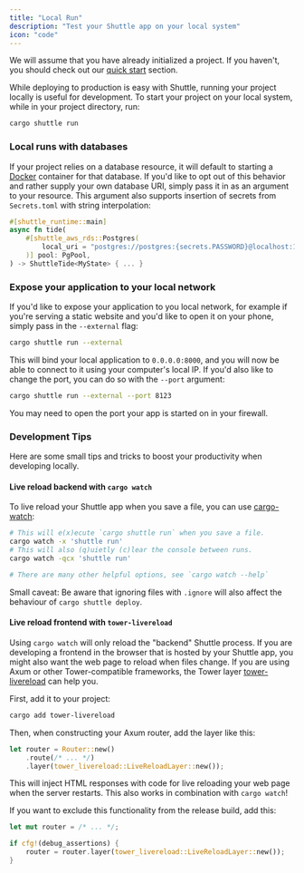 ```yaml
---
title: "Local Run"
description: "Test your Shuttle app on your local system"
icon: "code"
---
```


We will assume that you have already initialized a project. If you haven't, you should
check out our [quick start](./quick-start) section.

While deploying to production is easy with Shuttle, running your project locally is
useful for development. To start your project on your local system, while in your
project directory, run:

```bash
cargo shuttle run
```

### Local runs with databases

If your project relies on a database resource, it will default to starting a [Docker](https://docs.docker.com/get-docker/) container for that database.
If you'd like to opt out of this behavior and rather supply your own database URI, simply pass it in as an argument to your resource.
This argument also supports insertion of secrets from `Secrets.toml` with string interpolation:

```rust
#[shuttle_runtime::main]
async fn tide(
    #[shuttle_aws_rds::Postgres(
        local_uri = "postgres://postgres:{secrets.PASSWORD}@localhost:16695/postgres"
    )] pool: PgPool,
) -> ShuttleTide<MyState> { ... }
```

### Expose your application to your local network

If you'd like to expose your application to you local network, for example if you're serving a static
website and you'd like to open it on your phone, simply pass in the `--external` flag:

```bash
cargo shuttle run --external
```

This will bind your local application to `0.0.0.0:8000`, and you will now be able to connect to it
using your computer's local IP. If you'd also like to change the port, you can do so with the `--port`
argument:

```bash
cargo shuttle run --external --port 8123
```

<Note>You may need to open the port your app is started on in your firewall.</Note>

### Development Tips

Here are some small tips and tricks to boost your productivity when developing locally.

#### Live reload backend with `cargo watch`

To live reload your Shuttle app when you save a file, you can use [cargo-watch](https://github.com/watchexec/cargo-watch):

```bash
# This will e(x)ecute `cargo shuttle run` when you save a file.
cargo watch -x 'shuttle run'
# This will also (q)uietly (c)lear the console between runs.
cargo watch -qcx 'shuttle run'

# There are many other helpful options, see `cargo watch --help`
```

Small caveat: Be aware that ignoring files with `.ignore` will also affect the behaviour of `cargo shuttle deploy`.

#### Live reload frontend with `tower-livereload`

Using `cargo watch` will only reload the "backend" Shuttle process.
If you are developing a frontend in the browser that is hosted by your Shuttle app,
you might also want the web page to reload when files change.
If you are using Axum or other Tower-compatible frameworks, the Tower layer [tower-livereload](https://github.com/leotaku/tower-livereload) can help you.

First, add it to your project:

```bash
cargo add tower-livereload
```

Then, when constructing your Axum router, add the layer like this:

```rust
let router = Router::new()
    .route(/* ... */)
    .layer(tower_livereload::LiveReloadLayer::new());
```

This will inject HTML responses with code for live reloading your web page when the server restarts.
This also works in combination with `cargo watch`!

If you want to exclude this functionality from the release build, add this:

```rust
let mut router = /* ... */;

if cfg!(debug_assertions) {
    router = router.layer(tower_livereload::LiveReloadLayer::new());
}
```
